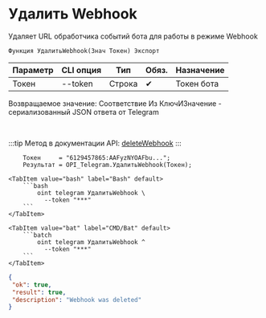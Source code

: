 ﻿---
sidebar_position: 4
description: Удалить Webhook и другие функции для работы с Telegram в Открытом пакете интеграций - бесплатной open-source библиотеке интеграций для 1С:Предприятие 8, OneScript и CLI
keywords: [1C, 1С, 1С:Предприятие, 1С:Предприятие 8.3, API, Интеграция, Сервисы, Обмен, OneScript, CLI, Telegram]
---


# Удалить Webhook
 Удаляет URL обработчика событий бота для работы в режиме Webhook



`Функция УдалитьWebhook(Знач Токен) Экспорт`

  | Параметр | CLI опция | Тип | Обяз. | Назначение |
  |-|-|-|-|-|
  | Токен | --token | Строка | &#x2714; | Токен бота |

  
  Возвращаемое значение:   Соответствие Из КлючИЗначение - сериализованный JSON ответа от Telegram

<br/>

:::tip
Метод в документации API: [deleteWebhook](https://core.telegram.org/bots/api#deletewebhook)
:::
<br/>


```bsl title="Пример использования для 1С:Предприятие/OneScript"
    Токен     = "6129457865:AAFyzNYOAFbu...";
    Результат = OPI_Telegram.УдалитьWebhook(Токен);
```
    

 <Tabs>
  
    <TabItem value="bash" label="Bash" default>
        ```bash
            oint telegram УдалитьWebhook \
              --token "***"
        ```
    </TabItem>
  
    <TabItem value="bat" label="CMD/Bat" default>
        ```batch
            oint telegram УдалитьWebhook ^
              --token "***"
        ```
    </TabItem>
</Tabs>


```json title="Результат"
{
 "ok": true,
 "result": true,
 "description": "Webhook was deleted"
}
```
